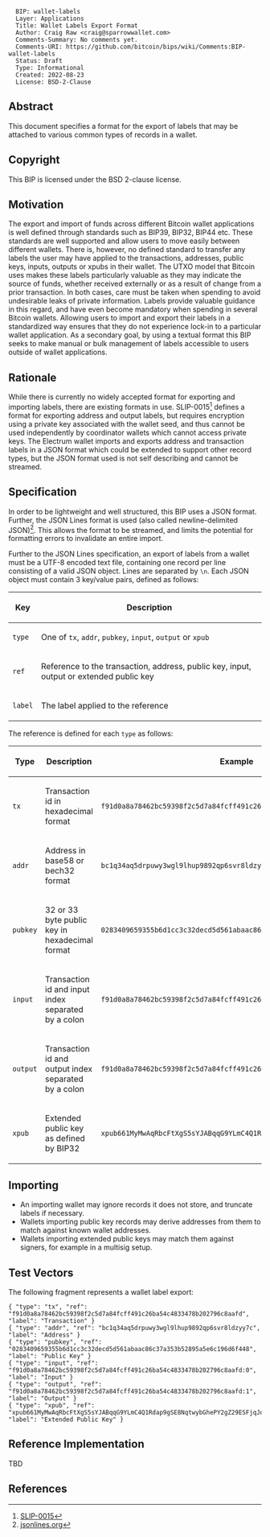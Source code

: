 <pre>
  BIP: wallet-labels
  Layer: Applications
  Title: Wallet Labels Export Format
  Author: Craig Raw <craig@sparrowwallet.com>
  Comments-Summary: No comments yet.
  Comments-URI: https://github.com/bitcoin/bips/wiki/Comments:BIP-wallet-labels
  Status: Draft
  Type: Informational
  Created: 2022-08-23
  License: BSD-2-Clause
</pre>

==Abstract==

This document specifies a format for the export of labels that may be attached to various common types of records in a wallet.

==Copyright==

This BIP is licensed under the BSD 2-clause license.

==Motivation==

The export and import of funds across different Bitcoin wallet applications is well defined through standards such as BIP39, BIP32, BIP44 etc.
These standards are well supported and allow users to move easily between different wallets.
There is, however, no defined standard to transfer any labels the user may have applied to the transactions, addresses, public keys, inputs, outputs or xpubs in their wallet.
The UTXO model that Bitcoin uses makes these labels particularly valuable as they may indicate the source of funds, whether received externally or as a result of change from a prior transaction.
In both cases, care must be taken when spending to avoid undesirable leaks of private information.
Labels provide valuable guidance in this regard, and have even become mandatory when spending in several Bitcoin wallets.
Allowing users to import and export their labels in a standardized way ensures that they do not experience lock-in to a particular wallet application.
As a secondary goal, by using a textual format this BIP seeks to make manual or bulk management of labels accessible to users outside of wallet applications.

==Rationale==

While there is currently no widely accepted format for exporting and importing labels, there are existing formats in use.
SLIP-0015<ref>[https://github.com/satoshilabs/slips/blob/master/slip-0015.md SLIP-0015]</ref> defines a format for exporting address and output labels, but requires encryption using a private key associated with the wallet seed, and thus cannot be used independently by coordinator wallets which cannot access private keys.
The Electrum wallet imports and exports address and transaction labels in a JSON format which could be extended to support other record types, but the JSON format used is not self describing and cannot be streamed.

==Specification==

In order to be lightweight and well structured, this BIP uses a JSON format. 
Further, the JSON Lines format is used (also called newline-delimited JSON)<ref>[https://jsonlines.org/ jsonlines.org]</ref>. 
This allows the format to be streamed, and limits the potential for formatting errors to invalidate an entire import.

Further to the JSON Lines specification, an export of labels from a wallet must be a UTF-8 encoded text file, containing one record per line consisting of a valid JSON object.
Lines are separated by <tt>\n</tt>.
Each JSON object must contain 3 key/value pairs, defined as follows:

{| class="wikitable" 
|-
! Key
! Description
|-
| <tt>type</tt>
| One of <tt>tx</tt>, <tt>addr</tt>, <tt>pubkey</tt>, <tt>input</tt>, <tt>output</tt> or <tt>xpub</tt>
|-
| <tt>ref</tt>
| Reference to the transaction, address, public key, input, output or extended public key
|-
| <tt>label</tt>
| The label applied to the reference
|}

The reference is defined for each <tt>type</tt> as follows:

{| class="wikitable" 
|-
! Type
! Description
! Example
|-
| <tt>tx</tt>
| Transaction id in hexadecimal format
| <tt>f91d0a8a78462bc59398f2c5d7a84fcff491c26ba54c4833478b202796c8aafd</tt>
|-
| <tt>addr</tt>
| Address in base58 or bech32 format
| <tt>bc1q34aq5drpuwy3wgl9lhup9892qp6svr8ldzyy7c</tt>
|-
| <tt>pubkey</tt>
| 32 or 33 byte public key in hexadecimal format
| <tt>0283409659355b6d1cc3c32decd5d561abaac86c37a353b52895a5e6c196d6f448</tt>
|-
| <tt>input</tt>
| Transaction id and input index separated by a colon
| <tt>f91d0a8a78462bc59398f2c5d7a84fcff491c26ba54c4833478b202796c8aafd:0</tt>
|-
| <tt>output</tt>
| Transaction id and output index separated by a colon
| <tt>f91d0a8a78462bc59398f2c5d7a84fcff491c26ba54c4833478b202796c8aafd:1</tt>
|-
| <tt>xpub</tt>
| Extended public key as defined by BIP32
| <tt>xpub661MyMwAqRbcFtXgS5sYJABqqG9YLmC4Q1Rdap9gSE8Nq...</tt>
|}

==Importing==

* An importing wallet may ignore records it does not store, and truncate labels if necessary.
* Wallets importing public key records may derive addresses from them to match against known wallet addresses.
* Wallets importing extended public keys may match them against signers, for example in a multisig setup.

==Test Vectors==

The following fragment represents a wallet label export:
<pre>
{ "type": "tx", "ref": "f91d0a8a78462bc59398f2c5d7a84fcff491c26ba54c4833478b202796c8aafd", "label": "Transaction" }
{ "type": "addr", "ref": "bc1q34aq5drpuwy3wgl9lhup9892qp6svr8ldzyy7c", "label": "Address" }
{ "type": "pubkey", "ref": "0283409659355b6d1cc3c32decd5d561abaac86c37a353b52895a5e6c196d6f448", "label": "Public Key" }
{ "type": "input", "ref": "f91d0a8a78462bc59398f2c5d7a84fcff491c26ba54c4833478b202796c8aafd:0", "label": "Input" }
{ "type": "output", "ref": "f91d0a8a78462bc59398f2c5d7a84fcff491c26ba54c4833478b202796c8aafd:1", "label": "Output" }
{ "type": "xpub", "ref": "xpub661MyMwAqRbcFtXgS5sYJABqqG9YLmC4Q1Rdap9gSE8NqtwybGhePY2gZ29ESFjqJoCu1Rupje8YtGqsefD265TMg7usUDFdp6W1EGMcet8", "label": "Extended Public Key" }
</pre>

==Reference Implementation==

TBD

==References==

<references />
